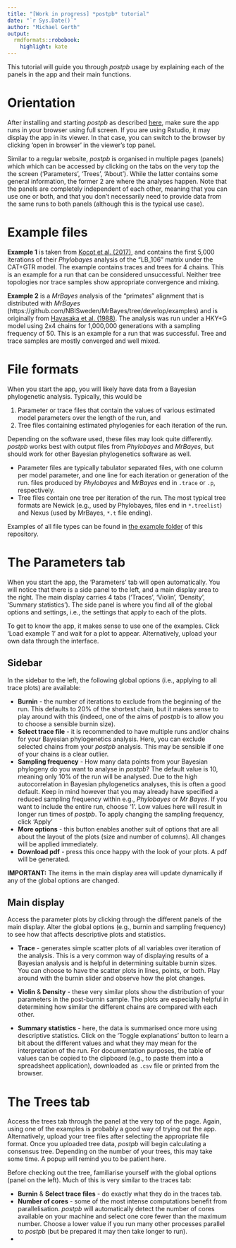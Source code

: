 ```yaml
---
title: "[Work in progress] *postpb* tutorial"
date: "`r Sys.Date()`"
author: "Michael Gerth"
output:
  rmdformats::robobook:
    highlight: kate
---
```


This tutorial will guide you through *postpb* usage by explaining each of the panels in the app and their main functions.

# Orientation

After installing and starting *postpb* as described [here](https://github.com/gerthmicha/postpb#installation), make sure the app runs in your browser using full screen. If you are using Rstudio, it may display the app in its viewer. In that case, you can switch to the browser by clicking 'open in browser' in the viewer's top panel.

Similar to a regular website, *postpb* is organised in multiple pages (panels) which which can be accessed by clicking on the tabs on the very top the the screen ('Parameters', 'Trees', 'About'). While the latter contains some general information, the former 2 are where the analyses happen. Note that the panels are completely independent of each other, meaning that you can use one or both, and that you don't necessarily need to provide data from the same runs to both panels (although this is the typical use case).

# Example files

**Example 1** is taken from [Kocot et al. (2017)](https://doi.org/10.1093/sysbio/syw079), and contains the first 5,000 iterations of their *Phylobayes* analysis of the "LB_106" matrix under the CAT+GTR model. The example contains traces and trees for 4 chains. This is an example for a run that can be considered unsuccessful. Neither tree topologies nor trace samples show appropriate convergence and mixing.  

**Example 2** is a *MrBayes* analysis of the "primates" alignment that is distributed with *MrBayes* (https://github.com/NBISweden/MrBayes/tree/develop/examples) and is originally from [Hayasaka et al. (1988)](https://doi.org/10.1093/oxfordjournals.molbev.a040524). The analysis was run under a HKY+G model using 2x4 chains for 1,000,000 generations with a sampling frequency of 50. This is an example for a run that was successful. Tree and trace samples are mostly converged and well mixed. 

# File formats

When you start the app, you will likely have data from a Bayesian phylogenetic analysis. Typically, this would be 

1) Parameter or trace files that contain the values of various estimated model parameters over the length of the run, and
2) Tree files containing estimated phylogenies for each iteration of the run.

Depending on the software used, these files may look quite differently. *postpb* works best with output files from *Phylobayes* and *MrBayes*, but should work for other Bayesian phylogenetics software as well.

-   Parameter files are typically tabulator separated files, with one column per model parameter, and one line for each iteration or generation of the run. files produced by *Phylobayes* and *MrBayes* end in `.trace` or `.p`, respectively.\
-   Tree files contain one tree per iteration of the run. The most typical tree formats are Newick (e.g., used by Phylobayes, files end in `*.treelist`) and Nexus (used by MrBayes, `*.t` file ending).

Examples of all file types can be found in [the example folder](https://github.com/gerthmicha/postpb/tree/master/example) of this repository.

# The Parameters tab

When you start the app, the 'Parameters' tab will open automatically. You will notice that there is a side panel to the left, and a main display area to the right. The main display carries 4 tabs ('Traces', 'Violin', 'Density', 'Summary statistics'). The side panel is where you find all of the global options and settings, i.e., the settings that apply to each of the plots.

To get to know the app, it makes sense to use one of the examples. Click 'Load example 1' and wait for a plot to appear. Alternatively, upload your own data through the interface. 

## Sidebar

In the sidebar to the left, the following global options (i.e., applying to all trace plots) are available:

-   **Burnin** - the number of iterations to exclude from the beginning of the run. This defaults to 20% of the shortest chain, but it makes sense to play around with this (indeed, one of the aims of *postpb* is to allow you to choose a sensible burnin size).
-   **Select trace file** - it is recommended to have multiple runs and/or chains for your Bayesian phylogenetics analysis. Here, you can exclude selected chains from your *postpb* analysis. This may be sensible if one of your chains is a clear outlier.
-   **Sampling frequency** - How many data points from your Bayesian phylogeny do you want to analyse in *postpb*? The default value is 10, meaning only 10% of the run will be analysed. Due to the high autocorrelation in Bayesian phylogenetics analyses, this is often a good default. Keep in mind however that you may already have specified a reduced sampling frequency within e.g., *Phylobayes* or *Mr Bayes*. If you want to include the entire run, choose '1'. Low values here will result in longer run times of *postpb*. To apply changing the sampling frequency, click 'Apply'
-   **More options** - this button enables another suit of options that are all about the layout of the plots (size and number of columns). All changes will be applied immediately.
-   **Download pdf** - press this once happy with the look of your plots. A pdf will be generated.

**IMPORTANT:** The items in the main display area will update dynamically if any of the global options are changed. 

## Main display

Access the parameter plots by clicking through the different panels of the main display. Alter the global options (e.g., burnin and sampling frequency) to see how that affects descriptive plots and statistics. 

-   **Trace** - generates simple scatter plots of all variables over iteration of the analysis. This is a very common way of displaying results of a Bayesian analysis and is helpful in determining suitable burnin sizes. You can choose to have the scatter plots in lines, points, or both. Play around with the burnin slider and observe how the plot changes. 

-   **Violin** & **Density** - these very similar plots show the distribution of your parameters in the post-burnin sample. The plots are especially helpful in determining how similar the different chains are compared with each other.

- **Summary statistics** - here, the data is summarised once more using descriptive statistics. Click on the 'Toggle explanations' button to learn a bit about the different values and what they may mean for the interpretation of the run. For documentation purposes, the table of values can be copied to the clipboard (e.g., to paste them into a spreadsheet application), downloaded as `.csv` file or printed from the browser.  


# The Trees tab

Access the trees tab through the panel at the very top of the page. Again, using one of the examples is probably a good way of trying out the app. Alternatively, upload your tree files after selecting the appropriate file format. Once you uploaded tree data, *postpb* will begin calculating a consensus tree. Depending on the number of your trees, this may take some time. A popup will remind you to be patient here. 

Before checking out the tree, familiarise yourself with the global options (panel on the left). Much of this is very similar to the traces tab:

* **Burnin** & **Select trace files** - do exactly what they do in the traces tab.
* **Number of cores** - some of the most intense computations benefit from parallelisation. *postpb* will automatically detect the number of cores available on your machine and select one core fewer than the maximum number. Choose a lower value if you run many other processes parallel to *postpb* (but be prepared it may then take longer to run).
* 
